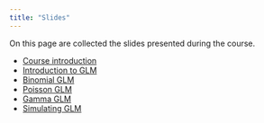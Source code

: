 ```yaml
---
title: "Slides"
---
```


On this page are collected the slides presented during the course.

- [Course introduction](slides/00-intro-course/00-intro-course.qmd)
- [Introduction to GLM](slides/01-intro-glm/01-intro-glm.qmd)
- [Binomial GLM](slides/02-binomial-glm/02-binomial-glm.qmd)
- [Poisson GLM](slides/03-poisson-glm/03-poisson-glm.qmd)
- [Gamma GLM](slides/04-gamma-glm/04-gamma-glm.qmd)
- [Simulating GLM](slides/05-extra-glm/binomial-glm-power.qmd)